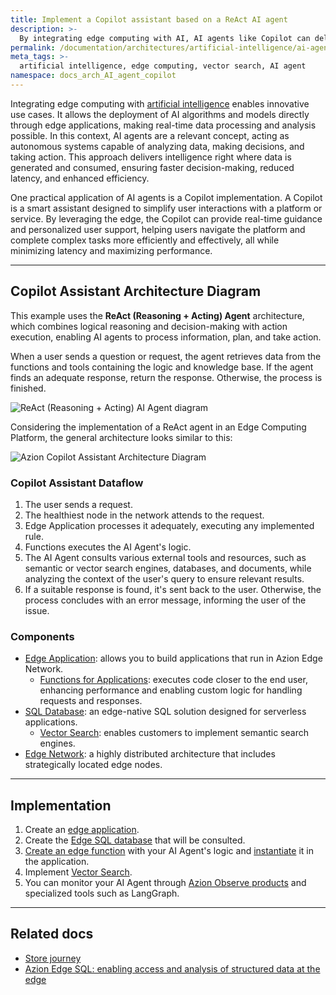 ```yaml
---
title: Implement a Copilot assistant based on a ReAct AI agent
description: >-
  By integrating edge computing with AI, AI agents like Copilot can deliver fast, personalized support and real-time intelligence directly at the edge.
permalink: /documentation/architectures/artificial-intelligence/ai-agent-copilot-assistant/
meta_tags: >-
  artificial intelligence, edge computing, vector search, AI agent
namespace: docs_arch_AI_agent_copilot
---
```


Integrating edge computing with [artificial intelligence](https://www.azion.com/en/solutions/ai-agents/) enables innovative use cases. It allows the deployment of AI algorithms and models directly through edge applications, making real-time data processing and analysis possible. In this context, AI agents are a relevant concept, acting as autonomous systems capable of analyzing data, making decisions, and taking action. This approach delivers intelligence right where data is generated and consumed, ensuring faster decision-making, reduced latency, and enhanced efficiency.

One practical application of AI agents is a Copilot implementation. A Copilot is a smart assistant designed to simplify user interactions with a platform or service. By leveraging the edge, the Copilot can provide real-time guidance and personalized user support, helping users navigate the platform and complete complex tasks more efficiently and effectively, all while minimizing latency and maximizing performance.

---

## Copilot Assistant Architecture Diagram

This example uses the **ReAct (Reasoning + Acting) Agent** architecture, which combines logical reasoning and decision-making with action execution, enabling AI agents to process information, plan, and take action.

When a user sends a question or request, the agent retrieves data from the functions and tools containing the logic and knowledge base. If the agent finds an adequate response, return the response. Otherwise, the process is finished.

![ReAct (Reasoning + Acting) AI Agent diagram](/assets/docs/images/uploads/react-agent-architecture-diagram.png)

Considering the implementation of a ReAct agent in an Edge Computing Platform, the general architecture looks similar to this: 

![Azion Copilot Assistant Architecture Diagram](/assets/docs/images/uploads/azion-copilot-assistant-architecture-diagram.png)

### Copilot Assistant Dataflow

1. The user sends a request.
2. The healthiest node in the network attends to the request.
3. Edge Application processes it adequately, executing any implemented rule.
4. Functions executes the AI Agent's logic.
5. The AI Agent consults various external tools and resources, such as semantic or vector search engines, databases, and documents, while analyzing the context of the user's query to ensure relevant results.
6. If a suitable response is found, it's sent back to the user. Otherwise, the process concludes with an error message, informing the user of the issue.

### Components

- [Edge Application](/en/documentation/products/build/edge-application/): allows you to build applications that run in Azion Edge Network.
  - [Functions for Applications](/en/documentation/products/build/edge-application/edge-functions/): executes code closer to the end user, enhancing performance and enabling custom logic for handling requests and responses.
- [SQL Database](/en/documentation/products/store/edge-sql/): an edge-native SQL solution designed for serverless applications.
  - [Vector Search](/en/documentation/products/store/edge-sql/vector-search/): enables customers to implement semantic search engines.
- [Edge Network](https://www.azion.com/en/products/our-network/): a highly distributed architecture that includes strategically located edge nodes.

---

## Implementation

1. Create an [edge application](/en/documentation/products/guides/build/build-an-application/).
2. Create the [Edge SQL database](/en/documentation/products/store/sql/create-database/) that will be consulted.
3. [Create an edge function](/en/documentation/products/build/edge-application/edge-functions/#implementation) with your AI Agent's logic and [instantiate](/en/documentation/products/guides/build/instantiate-edge-functions/) it in the application.
4. Implement [Vector Search](/en/documentation/products/guides/edge-sql-vector-search/).
5. You can monitor your AI Agent through [Azion Observe products](/en/documentation/products/observe/overview/) and specialized tools such as LangGraph.

---

## Related docs

- [Store journey](/en/documentation/products/store/overview/)
- [Azion Edge SQL: enabling access and analysis of structured data at the edge](https://www.azion.com/en/products/edge-sql/)
